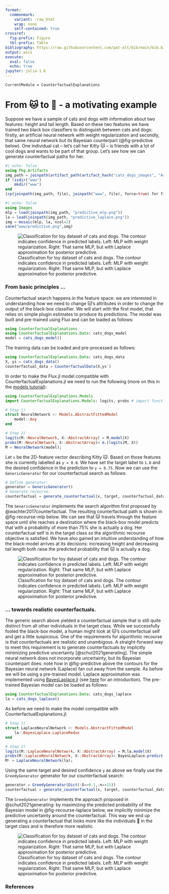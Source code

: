```yaml
---
format: 
  commonmark:
    variant: -raw_html
    wrap: none
    self-contained: true
crossref:
  fig-prefix: Figure
  tbl-prefix: Table
bibliography: https://raw.githubusercontent.com/pat-alt/bib/main/bib.bib
output: asis
execute: 
  eval: false
  echo: true
jupyter: julia-1.6
---
```


``` @meta
CurrentModule = CounterfactualExplanations
```

# From 🐱 to 🐶 - a motivating example

Suppose we have a sample of cats and dogs with information about two features: height and tail length. Based on these two features we have trained two black box classifiers to distinguish between cats and dogs: firstly, an artificial neural network with weight regularization and secondly, that same neural network but its Bayesian counterpart (@fig-predictive below). One individual cat – let’s call her Kitty 🐱 – is friends with a lot of cool dogs and wants to be part of that group. Let's see how we can generate counterfactual paths for her.

```julia
#| echo: false
using Pkg.Artifacts
img_path = joinpath(artifact_path(artifact_hash("cats_dogs_images", "Artifacts.toml")), "cats_dogs_images")
if !isdir("www")
    mkdir("www")
end
[cp(joinpath(img_path, file), joinpath("www", file), force=true) for file in readdir(img_path)];
```

```julia
#| echo: false
using Images
mlp = load(joinpath(img_path, "predictive_mlp.png"))
la = load(joinpath(img_path, "predictive_laplace.png"))
img = mosaic(mlp, la, ncol=2)
save("www/predictive.png",img)
```

![Classification for toy dataset of cats and dogs. The contour indicates confidence in predicted labels. Left: MLP with weight regularization. Right: That same MLP, but with Laplace approximation for posterior predictive.](www/predictive.png){#fig-predictive}

### From basic principles ...

Counterfactual search happens in the feature space: we are interested in understanding how we need to change 🐱's attributes in order to change the output of the black-box classifier. We will start with the first model, that relies on simple plugin estimates to produce its predictions. The model was built and pre-trained using Flux and can be loaded as follows:

```julia
using CounterfactualExplanations
using CounterfactualExplanations.Data: cats_dogs_model
model = cats_dogs_model()
```

The training data can be loaded and pre-processed as follows:

```julia
using CounterfactualExplanations.Data: cats_dogs_data
X, ys = cats_dogs_data()
counterfactual_data = CounterfactualData(X,ys')
```

In order to make the Flux.jl model compatible with CounterfactualExplanations.jl we need to run the following (more on this in the [models tutorial](https://www.paltmeyer.com/CounterfactualExplanations.jl/dev/tutorials/models/)):

```julia
using CounterfactualExplanations.Models
import CounterfactualExplanations.Models: logits, probs # import functions in order to extend

# Step 1)
struct NeuralNetwork <: Models.AbstractFittedModel
    model::Any
end

# Step 2)
logits(M::NeuralNetwork, X::AbstractArray) = M.model(X)
probs(M::NeuralNetwork, X::AbstractArray)= σ.(logits(M, X))
M = NeuralNetwork(model);
```

Let `x` be the 2D-feature vector describing Kitty 🐱. Based on those features she is currently labelled as `y = 0.0`. We have set the target label to `1.0` and the desired confidence in the prediction to `γ = 0.75`.  Now we can use the `GenericGenerator` for our counterfactual search as follows:

```julia
# Define generator:
generator = GenericGenerator()
# Generate recourse:
counterfactual = generate_counterfactual(x, target, counterfactual_data, M, generator)
```

The `GenericGenerator` implements the search algorithm first proposed by @wachter2017counterfactual. The resulting counterfactual path is shown in @fig-recourse-mlp below. We can see that 🐱 travels through the feature space until she reaches a destination where the black-box model predicts that with a probability of more than $75\%$ she is actually a dog. Her counterfactual self is in the target class so the algorithmic recourse objective is satisfied. We have also gained an intuitive understanding of how the black-model arrives at its decisions: increasing height and decreasing tail length both raise the predicted probability that 🐱 is actually a dog. 

![Classification for toy dataset of cats and dogs. The contour indicates confidence in predicted labels. Left: MLP with weight regularization. Right: That same MLP, but with Laplace approximation for posterior predictive.](www/recourse_mlp.gif){#fig-recourse-mlp}

### ... towards realistic counterfactuals.

The generic search above yielded a counterfactual sample that is still quite distinct from all other individuals in the target class. While we successfully fooled the black-box model, a human might look at 🐱's counterfactual self and get a little suspicious. One of the requirements for algorithmic recourse is that counterfactuals are realistic and unambigous. A straight-forward way to meet this requirement is to generate counterfactuals by implicitly minimizing predictive uncertainty [@schut2021generating]. The simple neural network does not incorporate uncertainty, but its Bayesian counterpart does: note how in @fig-predictive above the contours for the Bayesian neural network (Laplace) fan out away from the sample. As before we will be using a pre-trained model. Laplace approximation was implemented using [BayesLaplace.jl](https://www.paltmeyer.com/BayesLaplace.jl/dev/) (see [here](https://towardsdatascience.com/go-deep-but-also-go-bayesian-ab25efa6f7b) for an introduction). The pre-trained Bayesian model can be loaded as follows:

```julia
using CounterfactualExplanations.Data: cats_dogs_laplace
la = cats_dogs_laplace()
```

As before we need to make the model compatible with CounterfactualExplanations.jl:

```julia
# Step 1)
struct LaplaceNeuralNetwork <: Models.AbstractFittedModel
    la::BayesLaplace.LaplaceRedux
end

# Step 2)
logits(M::LaplaceNeuralNetwork, X::AbstractArray) = M.la.model(X)
probs(M::LaplaceNeuralNetwork, X::AbstractArray)= BayesLaplace.predict(M.la, X)
Mᴸ = LaplaceNeuralNetwork(la);
```

Using the same target and desired confidence `γ` as above we finally use the `GreedyGenerator` generator for our counterfactual search:

```julia
generator = GreedyGenerator(Dict(:δ=>0.1,:n=>15))
counterfactual = generate_counterfactual(x, target, counterfactual_data, M, generator)
```

The `GreedyGenerator` implements the approach proposed in @schut2021generating: by maximizing the predicted probability of the Bayesian model in @fig-recourse-laplace below, we implicitly minimize the predictive uncertainty around the counterfactual. This way we end up generating a counterfactual that looks more like the individuals 🐶 in the target class and is therefore more realistic. 

![Classification for toy dataset of cats and dogs. The contour indicates confidence in predicted labels. Left: MLP with weight regularization. Right: That same MLP, but with Laplace approximation for posterior predictive.](www/recourse_laplace.gif){#fig-recourse-laplace}

### References


